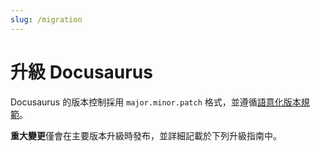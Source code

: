 ```yaml
---
slug: /migration
---
```


# 升級 Docusaurus

Docusaurus 的版本控制採用 `major.minor.patch` 格式，並遵循[語意化版本規範](https://semver.org/)。

**重大變更**僅會在主要版本升級時發布，並詳細記載於下列升級指南中。


<DocCardList />